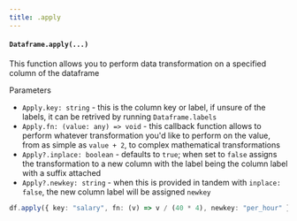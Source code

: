 ```yaml
---
title: .apply
---
```


#### `Dataframe.apply(...)`

This function allows you to perform data transformation on a specified column of the dataframe

Parameters

- `Apply.key: string` - this is the column key or label, if unsure of the labels, it can be retrived by running `Dataframe.labels`
- `Apply.fn: (value: any) => void` - this callback function allows to perform whatever transformation you'd like to perform on the value, from as simple as `value + 2`, to complex mathematical transformations
- `Apply?.inplace: boolean` - defaults to `true`; when set to `false` assigns the transformation to a new column with the label being the column label with a suffix attached
- `Apply?.newkey: string` - when this is provided in tandem with `inplace: false`, the new column label will be assigned `newkey`

```typescript
df.apply({ key: "salary", fn: (v) => v / (40 * 4), newkey: "per_hour" });
```
